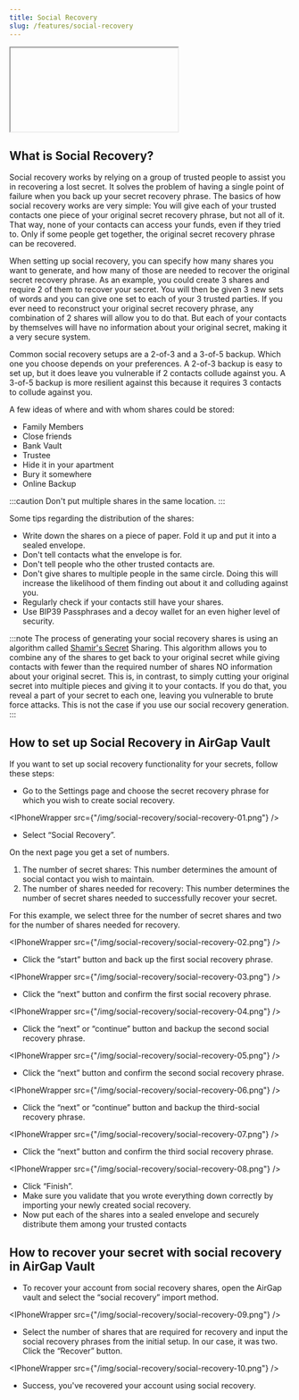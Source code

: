 ```yaml
---
title: Social Recovery
slug: /features/social-recovery
---
```



<div class="yt-container">

  <iframe

    class="yt-video"

    src="https://www.youtube.com/embed/aT5Bi16D4Fw"

    frameborder="0"

    allowfullscreen

  ></iframe>

</div>

## What is Social Recovery?

Social recovery works by relying on a group of trusted people to assist you in recovering a lost secret. It solves the problem of having a single point of failure when you back up your secret recovery phrase. The basics of how social recovery works are very simple: You will give each of your trusted contacts one piece of your original secret recovery phrase, but not all of it. That way, none of your contacts can access your funds, even if they tried to. Only if some people get together, the original secret recovery phrase can be recovered.

When setting up social recovery, you can specify how many shares you want to generate, and how many of those are needed to recover the original secret recovery phrase. As an example, you could create 3 shares and require 2 of them to recover your secret. You will then be given 3 new sets of words and you can give one set to each of your 3 trusted parties. If you ever need to reconstruct your original secret recovery phrase, any combination of 2 shares will allow you to do that. But each of your contacts by themselves will have no information about your original secret, making it a very secure system.

Common social recovery setups are a 2-of-3 and a 3-of-5 backup. Which one you choose depends on your preferences. A 2-of-3 backup is easy to set up, but it does leave you vulnerable if 2 contacts collude against you. A 3-of-5 backup is more resilient against this because it requires 3 contacts to collude against you.

A few ideas of where and with whom shares could be stored:

- Family Members
- Close friends
- Bank Vault
- Trustee
- Hide it in your apartment
- Bury it somewhere
- Online Backup

:::caution
Don't put multiple shares in the same location.
:::

Some tips regarding the distribution of the shares:

- Write down the shares on a piece of paper. Fold it up and put it into a sealed envelope.
- Don't tell contacts what the envelope is for.
- Don't tell people who the other trusted contacts are.
- Don't give shares to multiple people in the same circle. Doing this will increase the likelihood of them finding out about it and colluding against you.
- Regularly check if your contacts still have your shares.
- Use BIP39 Passphrases and a decoy wallet for an even higher level of security.

:::note
The process of generating your social recovery shares is using an algorithm called [Shamir's Secret](https://en.wikipedia.org/wiki/Shamir%27s_Secret_Sharing) Sharing. This algorithm allows you to combine any of the shares to get back to your original secret while giving contacts with fewer than the required number of shares NO information about your original secret. This is, in contrast, to simply cutting your original secret into multiple pieces and giving it to your contacts. If you do that, you reveal a part of your secret to each one, leaving you vulnerable to brute force attacks. This is not the case if you use our social recovery generation.
:::

## How to set up Social Recovery in AirGap Vault

If you want to set up social recovery functionality for your secrets, follow these steps:

- Go to the Settings page and choose the secret recovery phrase for which you wish to create social recovery.

<IPhoneWrapper src={"/img/social-recovery/social-recovery-01.png"} />

- Select “Social Recovery”.

On the next page you get a set of numbers.

1. The number of secret shares: This number determines the amount of social contact you wish to maintain.
2. The number of shares needed for recovery: This number determines the number of secret shares needed to successfully recover your secret.

For this example, we select three for the number of secret shares and two for the number of shares needed for recovery.

<IPhoneWrapper src={"/img/social-recovery/social-recovery-02.png"} />

- Click the “start” button and back up the first social recovery phrase.

<IPhoneWrapper src={"/img/social-recovery/social-recovery-03.png"} />

- Click the “next” button and confirm the first social recovery phrase.

<IPhoneWrapper src={"/img/social-recovery/social-recovery-04.png"} />

- Click the “next” or “continue” button and backup the second social recovery phrase.

<IPhoneWrapper src={"/img/social-recovery/social-recovery-05.png"} />

- Click the “next” button and confirm the second social recovery phrase.

<IPhoneWrapper src={"/img/social-recovery/social-recovery-06.png"} />

- Click the “next” or “continue” button and backup the third-social recovery phrase.

<IPhoneWrapper src={"/img/social-recovery/social-recovery-07.png"} />

- Click the “next” button and confirm the third social recovery phrase.

<IPhoneWrapper src={"/img/social-recovery/social-recovery-08.png"} />

- Click “Finish”.
- Make sure you validate that you wrote everything down correctly by importing your newly created social recovery.
- Now put each of the shares into a sealed envelope and securely distribute them among your trusted contacts

## How to recover your secret with social recovery in AirGap Vault

- To recover your account from social recovery shares, open the AirGap vault and select the “social recovery” import method.

<IPhoneWrapper src={"/img/social-recovery/social-recovery-09.png"} />

- Select the number of shares that are required for recovery and input the social recovery phrases from the initial setup. In our case, it was two. Click the “Recover” button.

<IPhoneWrapper src={"/img/social-recovery/social-recovery-10.png"} />

- Success, you've recovered your account using social recovery.

